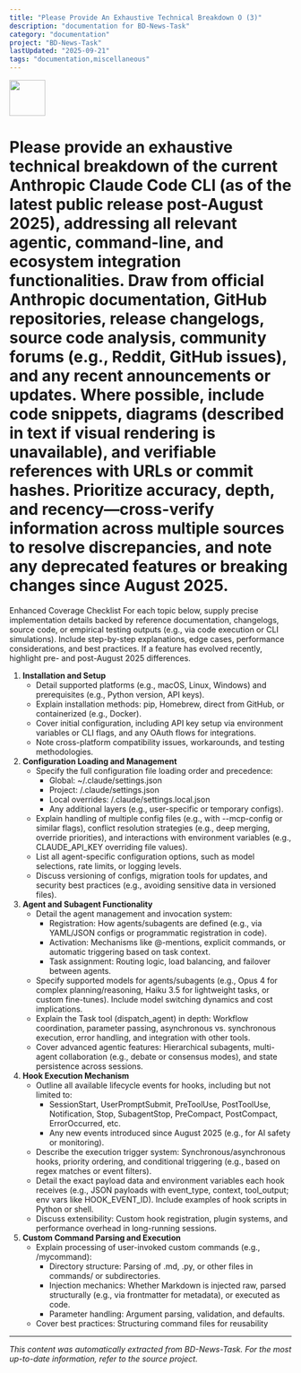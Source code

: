 ```yaml
---
title: "Please Provide An Exhaustive Technical Breakdown O (3)"
description: "documentation for BD-News-Task"
category: "documentation"
project: "BD-News-Task"
lastUpdated: "2025-09-21"
tags: "documentation,miscellaneous"
---
```


<img src="https://r2cdn.perplexity.ai/pplx-full-logo-primary-dark%402x.png" style="height:64px;margin-right:32px"/>

# Please provide an exhaustive technical breakdown of the current Anthropic Claude Code CLI (as of the latest public release post-August 2025), addressing all relevant agentic, command-line, and ecosystem integration functionalities. Draw from official Anthropic documentation, GitHub repositories, release changelogs, source code analysis, community forums (e.g., Reddit, GitHub issues), and any recent announcements or updates. Where possible, include code snippets, diagrams (described in text if visual rendering is unavailable), and verifiable references with URLs or commit hashes. Prioritize accuracy, depth, and recency—cross-verify information across multiple sources to resolve discrepancies, and note any deprecated features or breaking changes since August 2025.

Enhanced Coverage Checklist
For each topic below, supply precise implementation details backed by reference documentation, changelogs, source code, or empirical testing outputs (e.g., via code execution or CLI simulations). Include step-by-step explanations, edge cases, performance considerations, and best practices. If a feature has evolved recently, highlight pre- and post-August 2025 differences.

1. **Installation and Setup**
    - Detail supported platforms (e.g., macOS, Linux, Windows) and prerequisites (e.g., Python version, API keys).
    - Explain installation methods: pip, Homebrew, direct from GitHub, or containerized (e.g., Docker).
    - Cover initial configuration, including API key setup via environment variables or CLI flags, and any OAuth flows for integrations.
    - Note cross-platform compatibility issues, workarounds, and testing methodologies.
2. **Configuration Loading and Management**
    - Specify the full configuration file loading order and precedence:
        - Global: ~/.claude/settings.json
        - Project: <project>/.claude/settings.json
        - Local overrides: <project>/.claude/settings.local.json
        - Any additional layers (e.g., user-specific or temporary configs).
    - Explain handling of multiple config files (e.g., with --mcp-config or similar flags), conflict resolution strategies (e.g., deep merging, override priorities), and interactions with environment variables (e.g., CLAUDE_API_KEY overriding file values).
    - List all agent-specific configuration options, such as model selections, rate limits, or logging levels.
    - Discuss versioning of configs, migration tools for updates, and security best practices (e.g., avoiding sensitive data in versioned files).
3. **Agent and Subagent Functionality**
    - Detail the agent management and invocation system:
        - Registration: How agents/subagents are defined (e.g., via YAML/JSON configs or programmatic registration in code).
        - Activation: Mechanisms like @-mentions, explicit commands, or automatic triggering based on task context.
        - Task assignment: Routing logic, load balancing, and failover between agents.
    - Specify supported models for agents/subagents (e.g., Opus 4 for complex planning/reasoning, Haiku 3.5 for lightweight tasks, or custom fine-tunes). Include model switching dynamics and cost implications.
    - Explain the Task tool (dispatch_agent) in depth: Workflow coordination, parameter passing, asynchronous vs. synchronous execution, error handling, and integration with other tools.
    - Cover advanced agentic features: Hierarchical subagents, multi-agent collaboration (e.g., debate or consensus modes), and state persistence across sessions.
4. **Hook Execution Mechanism**
    - Outline all available lifecycle events for hooks, including but not limited to:
        - SessionStart, UserPromptSubmit, PreToolUse, PostToolUse, Notification, Stop, SubagentStop, PreCompact, PostCompact, ErrorOccurred, etc.
        - Any new events introduced since August 2025 (e.g., for AI safety or monitoring).
    - Describe the execution trigger system: Synchronous/asynchronous hooks, priority ordering, and conditional triggering (e.g., based on regex matches or event filters).
    - Detail the exact payload data and environment variables each hook receives (e.g., JSON payloads with event_type, context, tool_output; env vars like HOOK_EVENT_ID). Include examples of hook scripts in Python or shell.
    - Discuss extensibility: Custom hook registration, plugin systems, and performance overhead in long-running sessions.
5. **Custom Command Parsing and Execution**
    - Explain processing of user-invoked custom commands (e.g., /mycommand):
        - Directory structure: Parsing of .md, .py, or other files in commands/ or subdirectories.
        - Injection mechanics: Whether Markdown is injected raw, parsed structurally (e.g., via frontmatter for metadata), or executed as code.
        - Parameter handling: Argument parsing, validation, and defaults.
    - Cover best practices: Structuring command files for reusability

---
*This content was automatically extracted from BD-News-Task. For the most up-to-date information, refer to the source project.*
